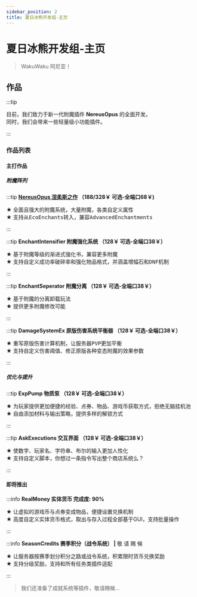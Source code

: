 ```yaml
---
sidebar_position: 2
title: 夏日冰熊开发组-主页
---
```


# 夏日冰熊开发组-主页
> WakuWaku 阿尼亚！

## 作品
:::tip

目前，我们致力于新一代附魔插件 **NereusOpus** 的全面开发。<br/>
同时，我们会带来一些轻量级小功能插件。

:::
### 作品列表
#### 主打作品
##### 附魔阵列
:::tip **[NereusOpus 涅柔斯之作](/summer/nereusopus/index) （188/328￥ 可选-全端口68￥)**

★ <samp>全面且强大的附魔系统，大量附魔，各类自定义属性</samp><br/>
★ <samp>支持从EcoEnchants转入，兼容AdvancedEnchantments</samp>

:::

:::tip **EnchantIntensifier 附魔强化系统 （128￥ 可选-全端口38￥）**

★ <samp>基于附魔等级的渐进式强化书，兼容更多附魔</samp><br/>
★ <samp>支持自定义成功率破碎率和强化物品格式，并涵盖增幅石和DNF机制</samp>

:::

:::tip **EnchantSeperator 附魔分离 （128￥ 可选-全端口38￥）**

★ <samp>基于附魔的分离卸载玩法</samp><br/>
★ <samp>提供更多附魔修改可能</samp>

:::

:::tip **DamageSystemEx 原版伤害系统平衡器 （128￥ 可选-全端口38￥）**

★ <samp>重写原版伤害计算机制，让服务器PVP更加平衡</samp><br/>
★ <samp>支持自定义伤害阈值、修正原版各种变态附魔的效果参数</samp>

:::

##### 优化与提升

:::tip **ExpPump 物质泵 （128￥ 可选-全端口38￥）**

★ <samp>为玩家提供更加便捷的经验、点券、物品、游戏币获取方式，拒绝无脑挂机池</samp><br/>
★ <samp>自由添加材料与输出策略，提供多样的解锁方式</samp>

:::

:::tip **AskExecutions 交互界面 （128￥ 可选-全端口38￥）**

★ <samp>使数字、玩家名、字符串、布尔的输入更加人性化</samp><br/>
★ <samp>支持自定义脚本，你想过一条指令写出整个商店系统么？</samp>

:::


#### 即将推出
:::info **RealMoney 实体货币 完成度: 90%**

★ 让虚拟的游戏币与点券变成物品，便捷设置兑换机制<br/>
★ 高度自定义实体货币格式，取出与存入过程全部基于GUI，支持批量操作

:::

:::info **SeasonCredits 赛季积分（战令系统） |** 敬 请 赐 候

★ 让服务器按赛季划分积分之路或战令系统，积累限时货币兑换奖励<br/>
★ 支持分级奖励，支持和所有任务类插件适配

:::

> 我们还准备了成就系统等插件，敬请赐候...